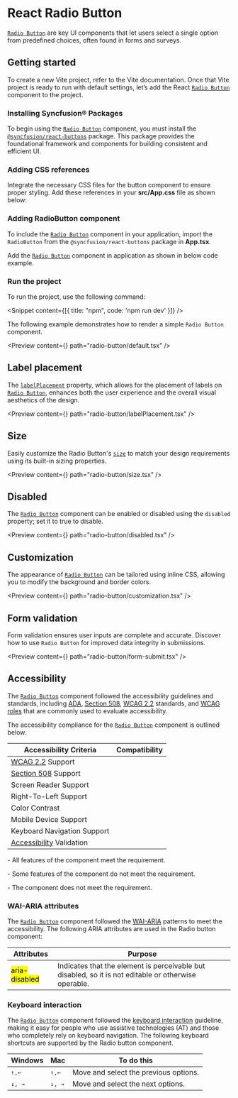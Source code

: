 
<Meta
  title="React Radio Button Component | Syncfusion"
  description="The RadioButton component allows users to select a single option from a group, with customizable styles and seamless form integration."
/>

# React Radio Button

[`Radio Button`](https://react-api.syncfusion.com/radio-button/overview) are key UI components that let users select a single option from predefined choices, often found in forms and surveys.

## Getting started

To create a new Vite project, refer to the <Link to="/getting-started/vite#set-up-the-vite-project">Vite</Link> documentation. Once that Vite project is ready to run with default settings, let’s add the React [`Radio Button`](https://react-api.syncfusion.com/radio-button/overview) component to the project.

### Installing Syncfusion® Packages

To begin using the [`Radio Button`](https://react-api.syncfusion.com/radio-button/overview) component, you must install the [`@syncfusion/react-buttons`](https://www.npmjs.com/package/@syncfusion/react-buttons) package. This package provides the foundational framework and components for building consistent and efficient UI.

<Snippet content={radiobuttonNpm}/>

### Adding CSS references

Integrate the necessary CSS files for the button component to ensure proper styling. Add these references in your **src/App.css** file as shown below:

<Snippet content={radiobuttonStyles}/>

### Adding RadioButton component

To include the [`Radio Button`](https://react-api.syncfusion.com/radio-button/overview) component in your application, import the `RadioButton` from the `@syncfusion/react-buttons` package in **App.tsx**.

<Snippet content={radiobuttonImport}/>

Add the [`Radio Button`](https://react-api.syncfusion.com/radio-button/overview) component in application as shown in below code example.

<Snippet content={radiobuttonComponent}/>

### Run the project

To run the project, use the following command:

<Snippet content={[{ title: "npm", code: 'npm run dev' }]} />

The following example demonstrates how to render a simple `Radio Button` component.

<Preview content={<Default />} path="radio-button/default.tsx" />

## Label placement

The [`labelPlacement`](https://react-api.syncfusion.com/radio-button/overview#labelplacement) property, which allows for the placement of labels on [`Radio Button`](https://react-api.syncfusion.com/radio-button/overview), enhances both the user experience and the overall visual aesthetics of the design.

<Preview
  content={<LabelPlacement />}
  path="radio-button/labelPlacement.tsx"
/>

## Size

Easily customize the Radio Button's [`size`](https://react-api.syncfusion.com/radio-button/overview#size) to match your design requirements using its built-in sizing properties.

<Preview
  content={<Size />}
  path="radio-button/size.tsx"
/>

## Disabled

The [`Radio Button`](https://react-api.syncfusion.com/radio-button/overview) component can be enabled or disabled using the `disabled` property; set it to true to disable.

<Preview
  content={<Disabled />}
  path="radio-button/disabled.tsx"
/>

## Customization

The appearance of [`Radio Button`](https://react-api.syncfusion.com/radio-button/overview) can be tailored using inline CSS, allowing you to modify the background and border colors.

<Preview
  content={<Customization />}
  path="radio-button/customization.tsx"
/>

## Form validation

Form validation ensures user inputs are complete and accurate. Discover how to use `Radio Button` for improved data integrity in submissions.

<Preview
  content={<FormSubmit />}
  path="radio-button/form-submit.tsx"
/>

## Accessibility

The [`Radio Button`](https://react-api.syncfusion.com/radio-button/overview) component followed the accessibility guidelines and standards, including [ADA](https://www.ada.gov/), [Section 508](https://www.section508.gov/), [WCAG 2.2](https://www.w3.org/TR/WCAG22/) standards, and [WCAG roles](https://www.w3.org/TR/wai-aria/#roles) that are commonly used to evaluate accessibility.

The accessibility compliance for the [`Radio Button`](https://react-api.syncfusion.com/radio-button/overview) component is outlined below.

| Accessibility Criteria | Compatibility |
| -- | -- |
| [WCAG 2.2](https://www.w3.org/TR/WCAG22/) Support | <Check/> |
| [Section 508](https://www.section508.gov/) Support | <Check/> |
| Screen Reader Support | <Check/> |
| Right-To-Left Support | <Check/> |
| Color Contrast | <Check/> |
| Mobile Device Support | <Check/> |
| Keyboard Navigation Support | <Check/> |
| [Accessibility](https://www.npmjs.com/package/@storybook/addon-a11y) Validation | <Check/> |

<Check/> - All features of the component meet the requirement.

<Clock/> - Some features of the component do not meet the requirement.

<Cross/> - The component does not meet the requirement.

### WAI-ARIA attributes

The [`Radio Button`](https://react-api.syncfusion.com/radio-button/overview) component followed the [WAI-ARIA](https://www.w3.org/WAI/ARIA/apg/patterns/alert/) patterns to meet the accessibility. The following ARIA attributes are used in the Radio button component:

| Attributes | Purpose |
| --- | --- |
| <mark>aria-disabled</mark> | Indicates that the element is perceivable but disabled, so it is not editable or otherwise operable. |

### Keyboard interaction

The [`Radio Button`](https://react-api.syncfusion.com/radio-button/overview) component followed the [keyboard interaction](https://www.w3.org/WAI/ARIA/apg/patterns/alert/#keyboardinteraction) guideline, making it easy for people who use assistive technologies (AT) and those who completely rely on keyboard navigation. The following keyboard shortcuts are supported by the Radio button component.

| **Windows** | **Mac** | **To do this** |
| --- | --- | --- |
| <kbd>↑,←</kbd>| <kbd>↑,← </kbd> | Move and select the previous options. |
| <kbd>↓, →</kbd>| <kbd>↓, →</kbd>  | Move and select the next options. |